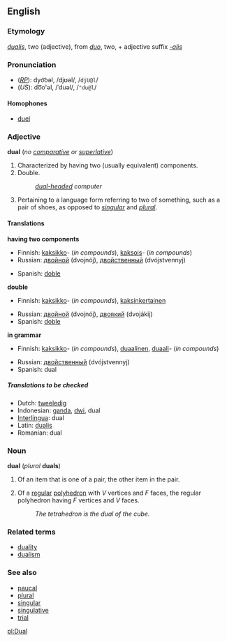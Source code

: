 ==English==
===Etymology===
{{L.}} ''[[dualis]]'', two (adjective), from ''[[duo#Latin|duo]]'', two, + adjective suffix ''[[-alis]]''

===Pronunciation===
*(''[[RP]]''): dyo͝oəl, /djʊəl/, /<tt>djU@l</tt>/<!--no accent because "dual" is pronounced as one syllable in RP-->
*(''US''): do͞o'əl, /ˈduəl/, /<tt>"du@l</tt>/

====Homophones====
*[[duel]]

=== Adjective ===
'''dual''' (''no [[comparative]] or [[superlative]]'')

#Characterized by having two (usually equivalent) components.
#Double.
#:''[[dual-headed]] computer''
#{{grammar}} Pertaining to a language form referring to two of something, such as a pair of shoes, as opposed to ''[[singular]]'' and ''[[plural]]''.

====Translations====
'''having two components'''
{{top}}
*Finnish: [[kaksikko]]- (''in compounds''), [[kaksois]]- (''in compounds'')
*Russian: [[двойной]] (dvojnój), [[двойственный]] (dvójstvennyj)
{{mid}}
*Spanish: [[doble]]
{{bottom}}

'''double'''
{{top}}
*Finnish: [[kaksikko]]- (''in compounds''), [[kaksinkertainen]]
{{mid}}
*Russian: [[двойной]] (dvojnój), [[двоякий]] (dvojákij)
*Spanish: [[doble]]
{{bottom}}

'''in grammar'''
{{top}}
*Finnish: [[kaksikko]]- (''in compounds''), [[duaalinen]], [[duaali]]- (''in compounds'')
{{mid}}
*Russian: [[двойственный]] (dvójstvennyj)
*Spanish: dual
{{bottom}}

=====Translations to be checked=====
<!--Remove this section once all of the translations below have been moved into the tables above.-->
{{checktrans}}

*Dutch: [[tweeledig]]
*Indonesian: [[ganda]], [[dwi]], dual
*[[Interlingua]]: dual
*Latin: [[dualis]]
*Romanian: dual

===Noun===
'''dual''' (''plural'' '''duals''')

#Of an item that is one of a pair, the other item in the pair.
#{{geometry}} Of a [[regular]] [[polyhedron]] with ''V'' vertices and ''F'' faces, the regular polyhedron having ''F'' vertices and ''V'' faces.
#:''The tetrahedron is the dual of the cube.''

=== Related terms ===
*[[duality]]
*[[dualism]]

===See also===
*[[paucal]]
*[[plural]]
*[[singular]]
*[[singulative]]
*[[trial]]

[[pl:Dual]]